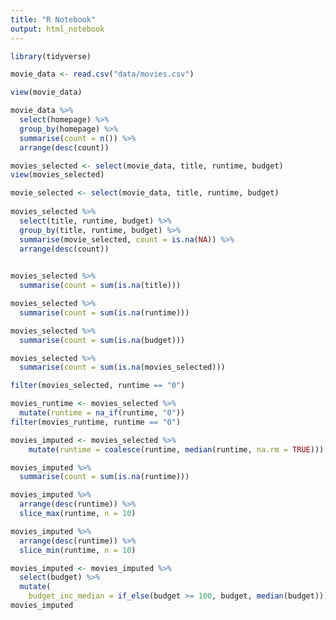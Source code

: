 ```yaml
---
title: "R Notebook"
output: html_notebook
---
```

```r
library(tidyverse)
```

```r
movie_data <- read.csv("data/movies.csv")

view(movie_data)

movie_data %>% 
  select(homepage) %>% 
  group_by(homepage) %>% 
  summarise(count = n()) %>% 
  arrange(desc(count))
```
```r
movies_selected <- select(movie_data, title, runtime, budget)
view(movies_selected)

movie_selected <- select(movie_data, title, runtime, budget) 
  
movies_selected %>% 
  select(title, runtime, budget) %>% 
  group_by(title, runtime, budget) %>% 
  summarise(movie_selected, count = is.na(NA)) %>% 
  arrange(desc(count))
  
```

```r
movies_selected %>% 
  summarise(count = sum(is.na(title)))

movies_selected %>% 
  summarise(count = sum(is.na(runtime)))

movies_selected %>% 
  summarise(count = sum(is.na(budget)))

movies_selected %>% 
  summarise(count = sum(is.na(movies_selected)))

filter(movies_selected, runtime == "0")
```

```r
movies_runtime <- movies_selected %>%
  mutate(runtime = na_if(runtime, "0"))
filter(movies_runtime, runtime == "0")
```

```r
movies_imputed <- movies_selected %>%
    mutate(runtime = coalesce(runtime, median(runtime, na.rm = TRUE)))

movies_imputed %>% 
  summarise(count = sum(is.na(runtime)))
```
```r
movies_imputed %>% 
  arrange(desc(runtime)) %>% 
  slice_max(runtime, n = 10)
```

```r
movies_imputed %>% 
  arrange(desc(runtime)) %>% 
  slice_min(runtime, n = 10)
```

```r
movies_imputed <- movies_imputed %>% 
  select(budget) %>% 
  mutate(
    budget_inc_median = if_else(budget >= 100, budget, median(budget)))
movies_imputed
```

